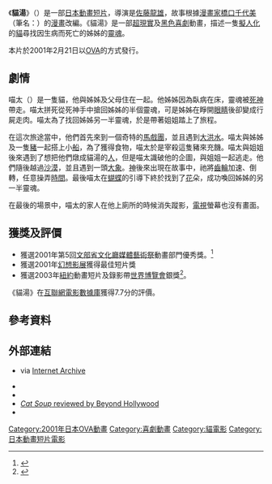 {{Infobox film
| name           = 貓湯
| original_name  = ねこぢる草<br>Cat Soup
| image          = 
| image_size     = 
| caption        = 
| director       = [[佐藤龍雄|佐藤龍雄]]
| producer       = [[松倉雄二|松倉雄二]]
| writer         = '''原作'''<br>[[橋口千代美|橋口千代美]]<br>'''劇本'''<br>[[湯淺政明|湯淺政明]]<br>佐藤龍雄
| narrator       = 
| starring       = 
| music          = 手使海ユトロ
| cinematography = [[高瀬勝|高瀬勝]]
| editing        = [[小野島寛|小野島寛]]
| studio         = {{flagicon|Japan}} [[J.C.STAFF|J.C.STAFF]]
| distributor    = {{flagicon|Japan}} [[King_Records|King Records]]<br>{{flagicon|USA}} [[Central_Park_Media|Software Sculptors]]
| released       = 2001年2月21日
| runtime        = 33 分鐘
| country        = [[日本|日本]]
| language       = 
| budget         = 
| gross          = 
| preceded_by    = 
| followed_by    = 
}}
《'''貓湯'''》（{{Lang-ja|ねこぢる草}}）是一部[[日本動畫|日本動畫]][[短片|短片]]，導演是[[佐藤龍雄|佐藤龍雄]]，故事根據[[漫畫家|漫畫家]][[橋口千代美|橋口千代美]]（筆名：{{lang|ja|ねこぢる}}）的[[漫畫|漫畫]]改編。《貓湯》是一部[[超現實|超現實]]及[[黑色喜劇|黑色喜劇]]動畫，描述一隻[[擬人論|擬人化]]的[[貓|貓]]尋找因生病而死亡的姊姊的[[靈魂|靈魂]]。

本片於2001年2月21日以[[OVA|OVA]]的方式發行。

==劇情==

喵太（{{lang|ja|にゃっ太}}）是一隻貓，他與姊姊及父母住在一起。他姊姊因為臥病在床，靈魂被[[死神|死神]]帶走。喵太拼死從死神手中搶回姊姊的半個靈魂，可是姊姊在睜開[[眼睛|眼睛]]後卻變成行屍走肉。喵太為了找回姊姊另一半靈魂，於是帶著姐姐踏上了旅程。

在這次旅途當中，他們首先來到一個奇特的[[馬戲團|馬戲團]]，並且遇到[[大洪水|大洪水]]。喵太與姊姊及一隻[[豬|豬]]一起搭上小[[船|船]]，為了獲得食物，喵太於是宰殺這隻豬來充饑。喵太與姐姐後來遇到了想把他們燉成貓湯的[[人|人]]，但是喵太識破他的企圖，與姐姐一起逃走。他們隨後越過[[沙漠|沙漠]]，並且遇到一頭[[大象|大象]]。[[神|神]]後來出現在故事中，祂將[[齒輪|齒輪]]加速、倒轉，任意操弄[[時間|時間]]。最後喵太在[[蝴蝶|蝴蝶]]的引導下終於找到了[[花|花]]朵，成功喚回姊姊的另一半靈魂。

在最後的場景中，喵太的家人在他上廁所的時候消失蹤影，[[電視|電視]]螢幕也沒有畫面。

==獲獎及評價==
* 獲選2001年第5回[[文部省|文部省]][[文化廳媒體藝術祭|文化廳媒體藝術祭]]動畫部門優秀獎。<ref>{{cite web | url = http://plaza.bunka.go.jp/english/festival/2001/animation/000374/ | title = Excellence Prize ''Nekojiru-So'' | publisher = Japan Media Arts Festival | year = 2001 | accessdate = 2007-07-01 | deadurl = yes | archiveurl = https://web.archive.org/web/20071011214408/http://plaza.bunka.go.jp/english/festival/2001/animation/000374/ | archivedate = 2007-10-11 }}</ref>
* 獲選2001年[[幻想影展|幻想影展]]獲得最佳短片獎
* 獲選2003年[[紐約|紐約]]動畫短片及錄影帶[[世界博覽會|世界博覽會]]銀獎<ref>{{cite web | url = http://www.nyexpo.org/2003_AwardWinners.html | title = Awards Winners | publisher = New York Expo Film and Video | year = 2003 | accessdate = 2007-07-01 | deadurl = yes | archiveurl = https://web.archive.org/web/20070707220405/http://www.nyexpo.org/2003_AwardWinners.html | archivedate = 2007-07-07 }}</ref>。

《貓湯》在[[互聯網電影數據庫|互聯網電影數據庫]]獲得7.7分的評價。

==參考資料==
{{reflist}}

== 外部連結 ==
* {{official|http://web.archive.org/web/20080420135628/www.centralparkmedia.com/catsoup/|Cat Soup}} via [[Internet_Archive|Internet Archive]] 
* {{imdb title|0385586|Cat Soup}}
* {{Amg movie|289342|Cat Soup}}
* [https://web.archive.org/web/20071031032725/http://www.beyondhollywood.com/cat-soup-2003-movie-review/ ''Cat Soup'' reviewed by Beyond Hollywood]
* {{ann|anime|1011}}

{{J.C.STAFF}}
{{佐藤龍雄執導作品}}
{{DEFAULTSORT:Nekojiru-so}}
[[Category:2001年日本OVA動畫|Category:2001年日本OVA動畫]]
[[Category:喜劇動畫|Category:喜劇動畫]]
[[Category:貓電影|Category:貓電影]]
[[Category:日本動畫短片電影|Category:日本動畫短片電影]]